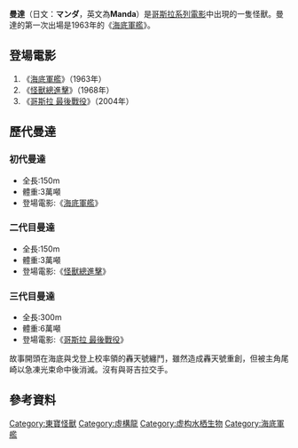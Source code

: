 {{Infobox character
| color              = #001
| name               = 曼達
| series             = [[哥斯拉系列電影|哥斯拉系列電影]]
| image              = 
| image_size         = 
| caption            = 
| first              = [[海底軍艦|海底軍艦]]（1963）
| last               = [[哥斯拉_最後戰役|哥斯拉 最後戰役]]（2004）
| creator            = [[圓谷英二|圓谷英二]]<ref name="August">{{cite book |title=Eiji Tsuburaya: Master of Monsters: Defending the Earth with Ultraman and Godzilla |last=Ragone |first=August |authorlink=August Ragone |year=2007 |publisher=[[Chronicle_Books|Chronicle Books]] |location=[[San_Francisco,_California|San Francisco, California]] |isbn=978-0-8118-6078-9}}</ref>
}}
'''曼達'''（日文：'''マンダ'''，英文為'''Manda'''）是[[哥斯拉系列電影|哥斯拉系列電影]]中出現的一隻怪獸。曼達的第一次出場是1963年的《[[海底軍艦|海底軍艦]]》。

== 登場電影 ==
# 《[[海底軍艦|海底軍艦]]》（1963年）
# 《[[怪獸總進擊|怪獸總進擊]]》（1968年）
# 《[[哥斯拉_最後戰役|哥斯拉 最後戰役]]》（2004年）

==歷代曼達==
===初代曼達===
*全長:150m 
*體重:3萬噸 
*登場電影:《[[海底軍艦|海底軍艦]]》
===二代目曼達===
*全長:150m 
*體重:3萬噸 
*登場電影:《[[怪獸總進擊|怪獸總進擊]]》
===三代目曼達===
*全長:300m 
*體重:6萬噸
*登場電影:《[[哥斯拉_最後戰役|哥斯拉 最後戰役]]》
故事開頭在海底與戈登上校率領的轟天號纏鬥，雖然造成轟天號重創，但被主角尾崎以急凍光束命中後消滅。沒有與哥吉拉交手。

== 參考資料 ==
{{reflist}}

{{Godzilla}}
{{Mothra}}
{{海底軍艦}}
{{東寶怪獸}}
{{DEFAULTSORT:Manda}}
[[Category:東寶怪獸|Category:東寶怪獸]]
[[Category:虛構龍|Category:虛構龍]]
[[Category:虚构水栖生物|Category:虚构水栖生物]]
[[Category:海底軍艦|Category:海底軍艦]]